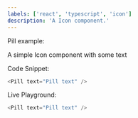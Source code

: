 ```yaml
---
labels: ['react', 'typescript', 'icon']
description: 'A Icon component.'
---
```



Pill example:

A simple Icon component with some text

Code Snippet:
```js
<Pill text="Pill text" />
```


Live Playground:
```js live
<Pill text="Pill text" />
```
